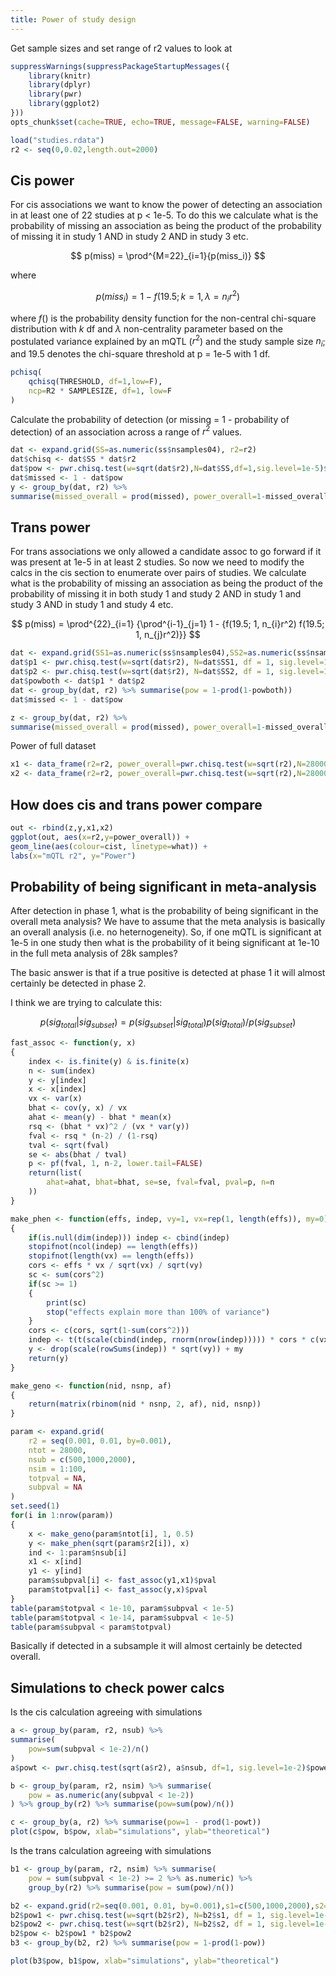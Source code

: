 ```yaml
---
title: Power of study design
---
```


Get sample sizes and set range of r2 values to look at

```r
suppressWarnings(suppressPackageStartupMessages({
	library(knitr)
	library(dplyr)
	library(pwr)
	library(ggplot2)
}))
opts_chunk$set(cache=TRUE, echo=TRUE, message=FALSE, warning=FALSE)
```

```r
load("studies.rdata")
r2 <- seq(0,0.02,length.out=2000)
```

## Cis power

For cis associations we want to know the power of detecting an association in at least one of 22 studies at p < 1e-5. To do this we calculate what is the probability of missing an association as being the product of the probability of missing it in study 1 AND in study 2 AND in study 3 etc.

$$
p(miss) = \prod^{M=22}_{i=1}{p(miss_i)}
$$

where 

$$
p(miss_i) = 1 - f(19.5; k=1, \lambda=n_{i}r^2)
$$

where $f()$ is the probability density function for the non-central chi-square distribution with $k$ df and $\lambda$ non-centrality parameter based on the postulated variance explained by an mQTL ($r^2$) and the study sample size $n_i$; and 19.5 denotes the chi-square threshold at p = 1e-5 with 1 df.


```r
pchisq(
	qchisq(THRESHOLD, df=1,low=F), 
	ncp=R2 * SAMPLESIZE, df=1, low=F
)
```

Calculate the probability of detection (or missing = 1 - probability of detection) of an association across a range of $r^2$ values. 


```r
dat <- expand.grid(SS=as.numeric(ss$nsamples04), r2=r2)
dat$chisq <- dat$SS * dat$r2
dat$pow <- pwr.chisq.test(w=sqrt(dat$r2),N=dat$SS,df=1,sig.level=1e-5)$power
dat$missed <- 1 - dat$pow
y <- group_by(dat, r2) %>%
summarise(missed_overall = prod(missed), power_overall=1-missed_overall, cist="cis", what="phase1")
```

## Trans power

For trans associations we only allowed a candidate assoc to go forward if it was present at 1e-5 in at least 2 studies. So now we need to modify the calcs in the cis section to enumerate over pairs of studies. We calculate what is the probability of missing an association as being the product of the probability of missing it in both study 1 and study 2 AND in study 1 and study 3 AND in study 1 and study 4 etc.

$$
p(miss) = \prod^{22}_{i=1} {\prod^{i-1}_{j=1} 1 - {f(19.5; 1, n_{i}r^2) f(19.5; 1, n_{j}r^2)}}
$$


```r
dat <- expand.grid(SS1=as.numeric(ss$nsamples04),SS2=as.numeric(ss$nsamples04), r2=r2) %>% subset(SS1 > SS2)
dat$p1 <- pwr.chisq.test(w=sqrt(dat$r2), N=dat$SS1, df = 1, sig.level=1e-5)$power
dat$p2 <- pwr.chisq.test(w=sqrt(dat$r2), N=dat$SS2, df = 1, sig.level=1e-5)$power
dat$powboth <- dat$p1 * dat$p2
dat <- group_by(dat, r2) %>% summarise(pow = 1-prod(1-powboth))
dat$missed <- 1 - dat$pow

z <- group_by(dat, r2) %>%
summarise(missed_overall = prod(missed), power_overall=1-missed_overall, cist="trans", what="phase1")
```

Power of full dataset

```r
x1 <- data_frame(r2=r2, power_overall=pwr.chisq.test(w=sqrt(r2),N=28000,df=1,sig.level=1e-10)$power, missed_overall = 1 - power_overall, cist="cis", what="phase2")
x2 <- data_frame(r2=r2, power_overall=pwr.chisq.test(w=sqrt(r2),N=28000,df=1,sig.level=1e-14)$power, missed_overall = 1 - power_overall, cist="trans", what="phase2")
```


## How does cis and trans power compare

```r
out <- rbind(z,y,x1,x2)
ggplot(out, aes(x=r2,y=power_overall)) +
geom_line(aes(colour=cist, linetype=what)) +
labs(x="mQTL r2", y="Power")
```




## Probability of being significant in meta-analysis

After detection in phase 1, what is the probability of being significant in the overall meta analysis? We have to assume that the meta analysis is basically an overall analysis (i.e. no heternogeneity). So, if one mQTL is significant at 1e-5 in one study then what is the probability of it being significant at 1e-10 in the full meta analysis of 28k samples?

The basic answer is that if a true positive is detected at phase 1 it will almost certainly be detected in phase 2.

I think we are trying to calculate this:

$$
p(sig_{total} | sig_{subset}) = p(sig_{subset} | sig_{total}) p(sig_{total}) / p(sig_{subset})
$$


```r
fast_assoc <- function(y, x)
{
	index <- is.finite(y) & is.finite(x)
	n <- sum(index)
	y <- y[index]
	x <- x[index]
	vx <- var(x)
	bhat <- cov(y, x) / vx
	ahat <- mean(y) - bhat * mean(x)
	rsq <- (bhat * vx)^2 / (vx * var(y))
	fval <- rsq * (n-2) / (1-rsq)
	tval <- sqrt(fval)
	se <- abs(bhat / tval)
	p <- pf(fval, 1, n-2, lower.tail=FALSE)
	return(list(
		ahat=ahat, bhat=bhat, se=se, fval=fval, pval=p, n=n
	))
}

make_phen <- function(effs, indep, vy=1, vx=rep(1, length(effs)), my=0)
{
	if(is.null(dim(indep))) indep <- cbind(indep)
	stopifnot(ncol(indep) == length(effs))
	stopifnot(length(vx) == length(effs))
	cors <- effs * vx / sqrt(vx) / sqrt(vy)
	sc <- sum(cors^2)
	if(sc >= 1)
	{
		print(sc)
		stop("effects explain more than 100% of variance")
	}
	cors <- c(cors, sqrt(1-sum(cors^2)))
	indep <- t(t(scale(cbind(indep, rnorm(nrow(indep))))) * cors * c(vx, 1))
	y <- drop(scale(rowSums(indep)) * sqrt(vy)) + my
	return(y)
}

make_geno <- function(nid, nsnp, af)
{
	return(matrix(rbinom(nid * nsnp, 2, af), nid, nsnp))
}

param <- expand.grid(
	r2 = seq(0.001, 0.01, by=0.001),
	ntot = 28000,
	nsub = c(500,1000,2000),
	nsim = 1:100,
	totpval = NA,
	subpval = NA
)
set.seed(1)
for(i in 1:nrow(param))
{
	x <- make_geno(param$ntot[i], 1, 0.5)
	y <- make_phen(sqrt(param$r2[i]), x)
	ind <- 1:param$nsub[i]
	x1 <- x[ind]
	y1 <- y[ind]
	param$subpval[i] <- fast_assoc(y1,x1)$pval
	param$totpval[i] <- fast_assoc(y,x)$pval
}
table(param$totpval < 1e-10, param$subpval < 1e-5)
table(param$totpval < 1e-14, param$subpval < 1e-5)
table(param$subpval < param$totpval)
```

Basically if detected in a subsample it will almost certainly be detected overall. 


## Simulations to check power calcs

Is the cis calculation agreeing with simulations

```r
a <- group_by(param, r2, nsub) %>%
summarise(
	pow=sum(subpval < 1e-2)/n()
)
a$powt <- pwr.chisq.test(sqrt(a$r2), a$nsub, df=1, sig.level=1e-2)$power

b <- group_by(param, r2, nsim) %>% summarise(
	pow = as.numeric(any(subpval < 1e-2))
) %>% group_by(r2) %>% summarise(pow=sum(pow)/n())

c <- group_by(a, r2) %>% summarise(pow=1 - prod(1-powt))
plot(c$pow, b$pow, xlab="simulations", ylab="theoretical")

```

Is the trans calculation agreeing with simulations

```r

b1 <- group_by(param, r2, nsim) %>% summarise(
	pow = sum(subpval < 1e-2) >= 2 %>% as.numeric) %>%
	group_by(r2) %>% summarise(pow = sum(pow)/n())

b2 <- expand.grid(r2=seq(0.001, 0.01, by=0.001),s1=c(500,1000,2000),s2=c(500,1000,2000)) %>% subset(s1 > s2)
b2$pow1 <- pwr.chisq.test(w=sqrt(b2$r2), N=b2$s1, df = 1, sig.level=1e-2)$power
b2$pow2 <- pwr.chisq.test(w=sqrt(b2$r2), N=b2$s2, df = 1, sig.level=1e-2)$power
b2$pow <- b2$pow1 * b2$pow2
b3 <- group_by(b2, r2) %>% summarise(pow = 1-prod(1-pow))

plot(b3$pow, b1$pow, xlab="simulations", ylab="theoretical")

```


